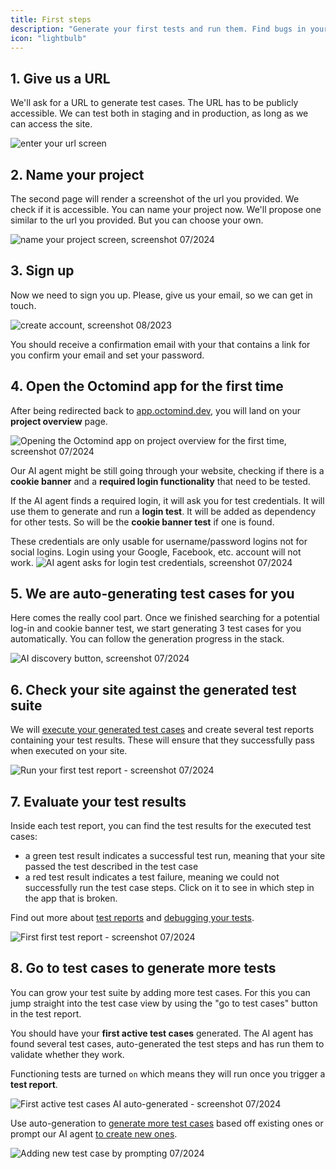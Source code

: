 ```yaml
---
title: First steps
description: "Generate your first tests and run them. Find bugs in your app before your users do."
icon: "lightbulb"
---
```


## 1. Give us a URL

We'll ask for a URL to generate test cases. The URL has to be publicly accessible. We can test both in staging and in production, as long as we can access the site.

<Frame caption="First page of the setup flow - link to your website, screenshot 07/2024">
  <img src="/images/setup/setup-1-url.png" alt="enter your url screen" />
</Frame>

## 2. Name your project

The second page will render a screenshot of the url you provided. We check if it is accessible. You can name your project now. We'll propose one similar to the url you provided.
But you can choose your own.

<Frame caption="Second page of the setup flow: Name your project, screenshot 07/2024">
  <img
    src="/images/setup/setup-2-project.png"
    alt="name your project screen, screenshot 07/2024"
  />
</Frame>

<div class="mt-8" />

## 3. Sign up

Now we need to sign you up. Please, give us your email, so we can get in touch.

<Frame caption="Third page of the setup flow - create account, screenshot 07/2024">
  <img
    src="/images/setup/setup-3-create-account.png"
    alt="create account, screenshot 08/2023"
  />
</Frame>

You should receive a confirmation email with your that contains a link for you confirm your email and set your password.

## 4. Open the Octomind app for the first time

After being redirected back to [app.octomind.dev](https://app.octomind.dev/), you will land on your **project overview** page.

<Frame caption="Project overview page after sign-up, screenshot 07/2024">
  <img
    src="/images/setup/setup-4-overview.png"
    alt="Opening the Octomind app on project overview for the first time, screenshot 07/2024"
  />
</Frame>

Our AI agent might be still going through your website, checking if there is a **cookie banner** and a **required login functionality** that need to be tested.

If the AI agent finds a required login, it will ask you for test credentials. It will use them to generate and run a **login test**. It will be added as dependency for other tests. So will be the **cookie banner test** if one is found.

<Warning>
These credentials are only usable for username/password logins not for social logins. Login using your Google, Facebook, etc. account will not work.

</Warning>

<Frame caption="AI agent asks for test credentials to auto-generate and run a login test, screenshot 07/2024">
  <img
    src="/images/setup/setup-5-login-credentials.png"
    alt="AI agent asks for login test credentials, screenshot 07/2024"
  />
</Frame>

## 5. We are auto-generating test cases for you

Here comes the really cool part. Once we finished searching for a potential log-in and cookie banner test, we start generating 3 test cases for you automatically. You can follow the generation progress in the stack.

<Frame caption="Clicking this button will let our AI agent discover test cases, screenshot 07/2024">
  <img
    src="/images/setup/setup-6-discover.png"
    alt="AI discovery button, screenshot 07/2024"
  />
</Frame>

## 6. Check your site against the generated test suite

We will [execute your generated test cases](/execute-test-cases.mdx) and create several test reports containing your test results. These will ensure that they successfully pass when executed on your site.

<Frame caption="Run your tests for the first time - screenshot 07/2024">
  <img
    src="/images/setup/setup-9-run-tests.png"
    alt="Run your first test report - screenshot 07/2024"
  />
</Frame>

## 7. Evaluate your test results

Inside each test report, you can find the test results for the executed test cases:

- a green test result indicates a successful test run, meaning that your site passed the test described in the test case
- a red test result indicates a test failure, meaning we could not successfully run the test case steps. Click on it to see in which step in the app that is broken.

Find out more about [test reports](/test-reports.mdx) and [debugging your tests](/debugtopus.mdx).

<Frame caption="First test report - screenshot 07/2024">
  <img
    src="/images/setup/setup-10-test-report.png"
    alt="First first test report - screenshot 07/2024"
  />
</Frame>

## 8. Go to test cases to generate more tests

You can grow your test suite by adding more test cases. For this you can jump straight into the test case view by using the "go to test cases" button in the test report.

You should have your **first active test cases** generated. The AI agent has found several test cases, auto-generated the test steps and has run them to validate whether they work.

Functioning tests are turned `on` which means they will run once you trigger a **test report**.

<Frame caption="First active test cases discovered and auto-generated - screenshot 07/2024">
  <img
    src="/images/setup/setup-8-first-tests.png"
    alt="First active test cases AI auto-generated - screenshot 07/2024 "
  />
</Frame>

Use auto-generation to [generate more test cases](/generate-more-test-cases.mdx) based off existing ones or prompt our AI agent [to create new ones](/new-test-case.mdx).

<Frame caption="Adding new test case by prompting - screenshot 07/2024">
  <img
    src="/images/setup/setup-11-new-test-case.png"
    alt="Adding new test case by prompting 07/2024"
  />
</Frame>
